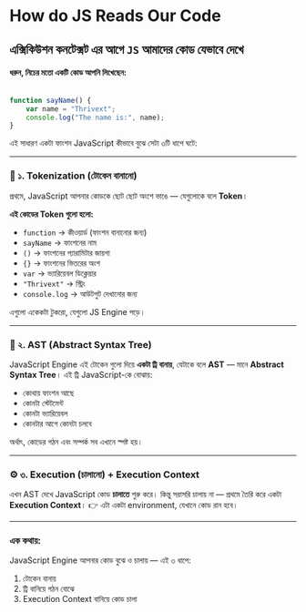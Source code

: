 # How do JS Reads Our Code
## এক্সিকিউশন কনটেক্সট এর আগে `JS` আমাদের কোড যেভাবে দেখে

#### ধরুন, নিচের মতো একটি কোড আপনি লিখেছেন:

```jsx

function sayName() {
    var name = "Thrivext";
    console.log("The name is:", name);
}
```

এই সাধারণ একটা ফাংশন JavaScript কীভাবে বুঝে সেটা ৩টি ধাপে ঘটে:

---

### 🧩 ১. Tokenization (টোকেন বানানো)

প্রথমে, JavaScript আপনার কোডকে ছোট ছোট অংশে ভাঙে — যেগুলোকে বলে **Token**।

**এই কোডের Token গুলো হলো:**

- `function` → কীওয়ার্ড (ফাংশন বানানোর জন্য)
- `sayName` → ফাংশনের নাম
- `()` → ফাংশনের প্যারামিটার জায়গা
- `{}` → ফাংশনের ভিতরের অংশ
- `var` → ভ্যারিয়েবল ডিক্লেয়ার
- `"Thrivext"` → স্ট্রিং
- `console.log` → আউটপুট দেখানোর জন্য

এগুলো একেকটা টুকরো, যেগুলো JS Engine পড়ে।

---
### 🌳 ২. AST (Abstract Syntax Tree)

JavaScript Engine এই টোকেন গুলো দিয়ে **একটা ট্রি বানায়**, যেটাকে বলে **AST** — মানে **Abstract Syntax Tree**।
এই ট্রি JavaScript-কে বোঝায়:

- কোথায় ফাংশন আছে
- কোনটা স্টেটমেন্ট
- কোনটা ভ্যারিয়েবল
- কোনটার আগে কোনটা চলবে

অর্থাৎ, কোডের গঠন এবং সম্পর্ক সব এখানে স্পষ্ট হয়।

---

### ⚙️ ৩. Execution (চালানো) + Execution Context

এখন AST দেখে JavaScript কোড **চালাতে** শুরু করে। কিন্তু সরাসরি চালায় না — প্রথমে তৈরি করে একটা **Execution Context**। 👉 এটা একটা environment, যেখানে কোড রান হবে।

---

### এক কথায়:
JavaScript Engine আপনার কোড বুঝে ও চালায় — এই ৩ ধাপে:

1. টোকেন বানায়
2. ট্রি বানিয়ে গঠন বোঝে
3. Execution Context বানিয়ে কোড চালা